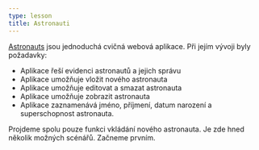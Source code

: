 ```yaml
---
type: lesson
title: Astronauti
---
```


[Astronauts](https://astronauts.vercel.app/) jsou jednoduchá cvičná webová aplikace. Při jejím vývoji byly požadavky:

- Aplikace řeší evidenci astronautů a jejich správu
- Aplikace umožňuje vložit nového astronauta
- Aplikace umožňuje editovat a smazat astronauta
- Aplikace umožňuje zobrazit astronauta
- Aplikace zaznamenává jméno, příjmení, datum narození a superschopnost astronauta.

Projdeme spolu pouze funkci vkládání nového astronauta. Je zde hned několik možných scénářů. Začneme prvním.
